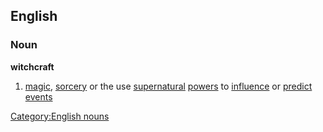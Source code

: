 ==English==
===Noun===
{{wikipedia}}
'''witchcraft'''
#[[magic]], [[sorcery]] or the use [[supernatural]] [[power]]s to [[influence]] or [[predict]] [[event]]s
[[Category:English nouns]]